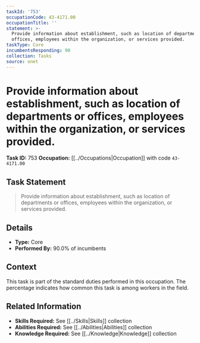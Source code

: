 ```yaml
---
taskId: '753'
occupationCode: 43-4171.00
occupationTitle: ''
statement: >-
  Provide information about establishment, such as location of departments or
  offices, employees within the organization, or services provided.
taskType: Core
incumbentsResponding: 90
collection: Tasks
source: onet
---
```

# Provide information about establishment, such as location of departments or offices, employees within the organization, or services provided.

**Task ID:** 753
**Occupation:** [[../Occupations|Occupation]] with code `43-4171.00`

## Task Statement

> Provide information about establishment, such as location of departments or offices, employees within the organization, or services provided.

## Details

- **Type:** Core
- **Performed By:** 90.0% of incumbents

## Context

This task is part of the standard duties performed in this occupation. The percentage indicates how common this task is among workers in the field.

## Related Information

- **Skills Required:** See [[../Skills|Skills]] collection
- **Abilities Required:** See [[../Abilities|Abilities]] collection
- **Knowledge Required:** See [[../Knowledge|Knowledge]] collection
